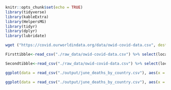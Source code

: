 ```r
knitr::opts_chunk$set(echo = TRUE)
library(tidyverse)
library(kableExtra)
library(HelpersMG)
library(tidyr)
library(dplyr)
library(lubridate)
```

```r
wget ("https://covid.ourworldindata.org/data/owid-covid-data.csv", destfile="./raw_data/owid-covid-data.csv")
```

```r
Firsttibble<-read_csv("./raw_data/owid-covid-data.csv") %>% select(location, diabetes_prevalence, aged_70_older, total_deaths, date) %>% rename(Country=location) %>% filter(date <= as.Date("2020-06-30")) %>% write_csv("./output/june_deaths_by_country.csv")
```

```r
Secondtibble<-read_csv("./raw_data/owid-covid-data.csv") %>% select(location, total_deaths, date, continent) %>% rename(Country=location) %>% filter(continent == "Europe") %>% write_csv("./output/european_deaths_by_date.csv")
```

```r
ggplot(data = read_csv("./output/june_deaths_by_country.csv"), aes(x = diabetes_prevalence, y = total_deaths)) + geom_point() + labs(x = "Diabetes Prevalence (%)", y = "Total Deaths") + theme_linedraw() + scale_y_continuous(labels = scales::comma) + xlim(0,25) + ylim(0,150000)
```

```r
ggplot(data = read_csv("./output/june_deaths_by_country.csv"), aes(x = aged_70_older, y = total_deaths)) + geom_point() + labs(x = "Population Over 70 (%)", y = "Total Deaths") + theme_linedraw() + scale_y_continuous(labels = scales::comma) + xlim(0,20) + ylim(0,150000)
```

